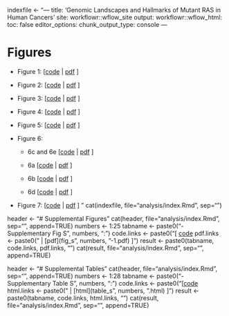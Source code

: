indexfile <- "---
title: 'Genomic Landscapes and Hallmarks of Mutant RAS in Human Cancers'
site: workflowr::wflow_site
output:
  workflowr::wflow_html:
    toc: false
editor_options:
  chunk_output_type: console
---


# Figures

- Figure 1: [[code](../analysis/fig1.Rmd) | [pdf](figure/fig1.Rmd/fig1-1.pdf) ]

- Figure 2: [[code](../analysis/fig2.Rmd) | [pdf](figure/fig2.Rmd/fig2-1.pdf) ]

- Figure 3: [[code](../analysis/fig3.Rmd) | [pdf](figure/fig3.Rmd/fig3-1.pdf) ]

- Figure 4: [[code](../analysis/fig4.Rmd) | [pdf](figure/fig4.Rmd/fig4-1.pdf) ]

- Figure 5: [[code](../analysis/fig5.Rmd) | [pdf](figure/fig5.Rmd/fig5-1.pdf) ]

- Figure 6:
    - 6c and 6e [[code](../analysis/fig6.Rmd) | [pdf](figure/fig6.Rmd/fig6ce-1.pdf) ]

    - 6a  [[code](../analysis/fig6.Rmd) | [pdf](figure/fig6.Rmd/fig6abd-1.pdf) ]
    - 6b  [[code](../analysis/fig6.Rmd) | [pdf](figure/fig6.Rmd/fig6abd-2.pdf) ]

    - 6d  [[code](../analysis/fig6.Rmd) | [pdf](figure/fig6.Rmd/fig6abd-3.pdf) ]

- Figure 7: [[code](../analysis/fig7.Rmd) | [pdf](figure/fig7.Rmd/fig7-1.pdf) ]
"
cat(indexfile, file="analysis/index.Rmd", sep="\n")

header <- "# Supplemental Figures\n"
cat(header, file="analysis/index.Rmd", sep="\n", append=TRUE)
numbers <- 1:25
tabname <- paste0("- Supplementary Fig S", numbers, ": ")
code.links <- paste0("[ [code](../analysis/fig_s", numbers, ".Rmd)")
pdf.links <- paste0(" | [pdf](fig_s", numbers, "-1.pdf) ]")
result <- paste0(tabname, code.links, pdf.links, "\n")
cat(result, file="analysis/index.Rmd", sep="\n", append=TRUE)

header <- "# Supplemental Tables\n"
cat(header, file="analysis/index.Rmd", sep="\n", append=TRUE)
numbers <- 1:28
tabname <- paste0("- Supplementary Table S", numbers, ": ")
code.links <- paste0("[[code](../analysis/table_s", numbers, ".Rmd)")
html.links <- paste0(" | [html](table_s", numbers, ".html) ]")
result <- paste0(tabname, code.links, html.links, "\n")
cat(result, file="analysis/index.Rmd", sep="\n", append=TRUE)
